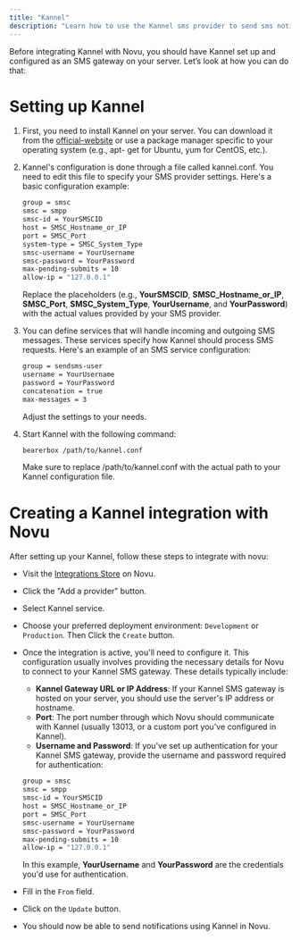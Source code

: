```yaml
---
title: "Kannel"
description: "Learn how to use the Kannel sms provider to send sms notifications using Novu"
---
```


Before integrating Kannel with Novu, you should have Kannel set up and configured as an SMS gateway on your server. Let’s look at how you can do that:

# Setting up Kannel

1. First, you need to install Kannel on your server. You can download it from the [official-website](https://www.kannel.org/download.shtml) or use a package manager specific to your operating system (e.g., apt-
   get for Ubuntu, yum for CentOS, etc.).
2. Kannel's configuration is done through a file called kannel.conf. You need to edit this file to specify your SMS provider settings. Here's a basic configuration example:

   ```bash
   group = smsc
   smsc = smpp
   smsc-id = YourSMSCID
   host = SMSC_Hostname_or_IP
   port = SMSC_Port
   system-type = SMSC_System_Type
   smsc-username = YourUsername
   smsc-password = YourPassword
   max-pending-submits = 10
   allow-ip = "127.0.0.1"
   ```

   Replace the placeholders (e.g., **YourSMSCID**, **SMSC_Hostname_or_IP**, **SMSC_Port**, **SMSC_System_Type**, **YourUsername**, and **YourPassword**) with the actual values provided by your SMS provider.

3. You can define services that will handle incoming and outgoing SMS messages. These services specify how Kannel should process SMS requests. Here's an example of an SMS service configuration:

   ```bash
   group = sendsms-user
   username = YourUsername
   password = YourPassword
   concatenation = true
   max-messages = 3
   ```

   Adjust the settings to your needs.

4. Start Kannel with the following command:

   ```bash
   bearerbox /path/to/kannel.conf
   ```

   Make sure to replace /path/to/kannel.conf with the actual path to your Kannel configuration file.

# Creating a Kannel integration with Novu

After setting up your Kannel, follow these steps to integrate with novu:

- Visit the [Integrations Store](https://dashboard-v2.novu.co/integrations?utm_campaign=docs-sms-kannel) on Novu.
- Click the "Add a provider" button.
- Select Kannel service.
- Choose your preferred deployment environment: `Development` or `Production`. Then Click the `Create` button.
- Once the integration is active, you'll need to configure it. This configuration usually involves providing the necessary details for Novu to connect to your Kannel SMS gateway. These details typically include:

  - **Kannel Gateway URL or IP Address**: If your Kannel SMS gateway is hosted on your server, you should use the server's IP address or hostname.
  - **Port**: The port number through which Novu should communicate with Kannel (usually 13013, or a custom port you've configured in Kannel).
  - **Username and Password**: If you've set up authentication for your Kannel SMS gateway, provide the username and password required for authentication:

  ```bash
  group = smsc
  smsc = smpp
  smsc-id = YourSMSCID
  host = SMSC_Hostname_or_IP
  port = SMSC_Port
  smsc-username = YourUsername
  smsc-password = YourPassword
  max-pending-submits = 10
  allow-ip = "127.0.0.1"
  ```

  In this example, **YourUsername** and **YourPassword** are the credentials you'd use for authentication.

- Fill in the `From` field.
- Click on the `Update` button.
- You should now be able to send notifications using Kannel in Novu.
